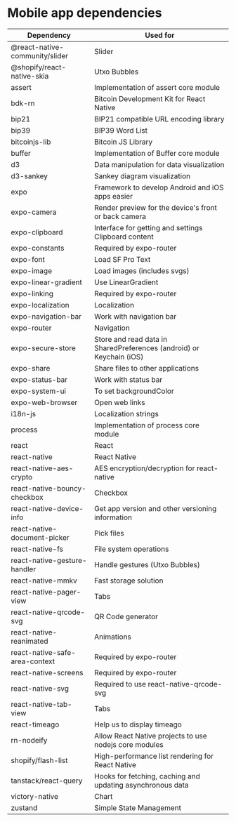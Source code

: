 # Mobile app dependencies

| Dependency                     | Used for                                                             |
| ------------------------------ | -------------------------------------------------------------------- |
| @react-native-community/slider | Slider                                                               |
| @shopify/react-native-skia     | Utxo Bubbles                                                         |
| assert                         | Implementation of assert core module                                 |
| bdk-rn                         | Bitcoin Development Kit for React Native                             |
| bip21                          | BIP21 compatible URL encoding library                                |
| bip39                          | BIP39 Word List                                                      |
| bitcoinjs-lib                  | Bitcoin JS Library                                                   |
| buffer                         | Implementation of Buffer core module                                 |
| d3                             | Data manipulation for data visualization                             |
| d3-sankey                      | Sankey diagram visualization                                         |
| expo                           | Framework to develop Android and iOS apps easier                     |
| expo-camera                    | Render preview for the device's front or back camera                 |
| expo-clipboard                 | Interface for getting and settings Clipboard content                 |
| expo-constants                 | Required by expo-router                                              |
| expo-font                      | Load SF Pro Text                                                     |
| expo-image                     | Load images (includes svgs)                                          |
| expo-linear-gradient           | Use LinearGradient                                                   |
| expo-linking                   | Required by expo-router                                              |
| expo-localization              | Localization                                                         |
| expo-navigation-bar            | Work with navigation bar                                             |
| expo-router                    | Navigation                                                           |
| expo-secure-store              | Store and read data in SharedPreferences (android) or Keychain (iOS) |
| expo-share                     | Share files to other applications                                    |
| expo-status-bar                | Work with status bar                                                 |
| expo-system-ui                 | To set backgroundColor                                               |
| expo-web-browser               | Open web links                                                       |
| i18n-js                        | Localization strings                                                 |
| process                        | Implementation of process core module                                |
| react                          | React                                                                |
| react-native                   | React Native                                                         |
| react-native-aes-crypto        | AES encryption/decryption for react-native                           |
| react-native-bouncy-checkbox   | Checkbox                                                             |
| react-native-device-info       | Get app version and other versioning information                     |
| react-native-document-picker   | Pick files                                                           |
| react-native-fs                | File system operations                                               |
| react-native-gesture-handler   | Handle gestures (Utxo Bubbles)                                       |
| react-native-mmkv              | Fast storage solution                                                |
| react-native-pager-view        | Tabs                                                                 |
| react-native-qrcode-svg        | QR Code generator                                                    |
| react-native-reanimated        | Animations                                                           |
| react-native-safe-area-context | Required by expo-router                                              |
| react-native-screens           | Required by expo-router                                              |
| react-native-svg               | Required to use react-native-qrcode-svg                              |
| react-native-tab-view          | Tabs                                                                 |
| react-timeago                  | Help us to display timeago                                           |
| rn-nodeify                     | Allow React Native projects to use nodejs core modules               |
| shopify/flash-list             | High-performance list rendering for React Native                     |
| tanstack/react-query           | Hooks for fetching, caching and updating asynchronous data           |
| victory-native                 | Chart                                                                |
| zustand                        | Simple State Management                                              |
